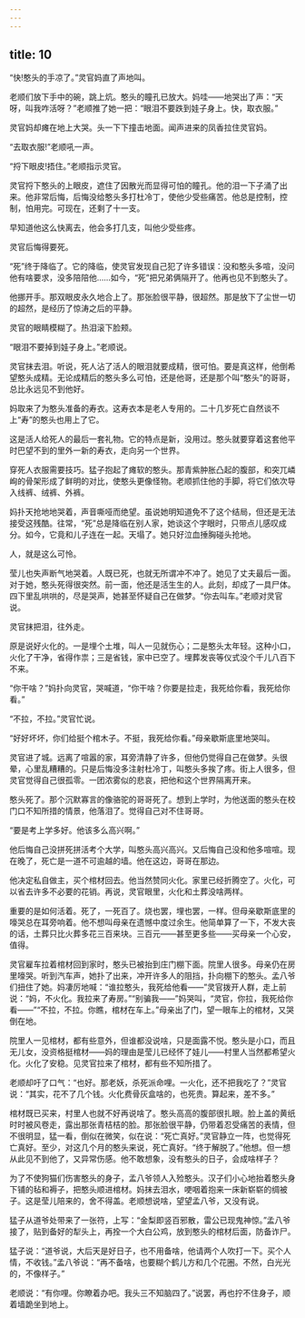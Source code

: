 ```yaml
---
---
---
```

title: 10
---



“快!憨头的手凉了。”灵官妈直了声地叫。

老顺们放下手中的碗，跳上炕。憨头的瞳孔已放大。妈哇——地哭出了声：“天呀，叫我咋活呀？”老顺推了她一把：“眼泪不要跌到娃子身上。快，取衣服。”

灵官妈却瘫在地上大哭。头一下下撞击地面。闻声进来的凤香拉住灵官妈。

“去取衣服!”老顺吼一声。

“捋下眼皮!捂住。”老顺指示灵官。

灵官捋下憨头的上眼皮，遮住了因散光而显得可怕的瞳孔。他的泪一下子涌了出来。他非常后悔，后悔没给憨头多打杜冷丁，使他少受些痛苦。他总是控制，控制，怕用完。可现在，还剩了十一支。

早知道他这么快离去，他会多打几支，叫他少受些疼。

灵官后悔得要死。

“死”终于降临了。它的降临，使灵官发现自己犯了许多错误：没和憨头多喧，没问他有啥要求，没多陪陪他……如今，“死”把兄弟俩隔开了。他再也见不到憨头了。

他挪开手。那双眼皮永久地合上了。那张脸很平静，很超然。那是放下了尘世一切的超然，是经历了惊涛之后的平静。

灵官的眼睛模糊了。热泪滚下脸颊。

“眼泪不要掉到娃子身上。”老顺说。

灵官抹去泪。听说，死人沾了活人的眼泪就要成精，很可怕。要是真这样，他倒希望憨头成精。无论成精后的憨头多么可怕，还是他哥，还是那个叫“憨头”的哥哥，总比永远见不到他好。

妈取来了为憨头准备的寿衣。这寿衣本是老人专用的。二十几岁死亡自然谈不上“寿”的憨头也用上了它。

这是活人给死人的最后一套礼物。它的特点是新，没用过。憨头就要穿着这套他平时巴望不到的里外一新的寿衣，走向另一个世界。

穿死人衣服需要技巧。猛子抱起了瘫软的憨头。那青紫肿胀凸起的腹部，和突兀嶙峋的骨架形成了鲜明的对比，使憨头更像怪物。老顺抓住他的手脚，将它们依次导入线裤、绒裤、外裤。

妈扑天抢地地哭着，声音嘶哑而绝望。虽说她明知道免不了这个结局，但还是无法接受这残酷。往常，“死”总是降临在别人家，她谈这个字眼时，只带点儿感叹成分。如今，它竟和儿子连在一起。天塌了。她只好泣血捶胸碰头抢地。

人，就是这么可怜。

莹儿也失声断气地哭着。人既已死，也就无所谓冲不冲了。她见了丈夫最后一面。对于她，憨头死得很突然。前一面，他还是活生生的人。此刻，却成了一具尸体。四下里乱哄哄的，尽是哭声，她甚至怀疑自己在做梦。“你去叫车。”老顺对灵官说。

灵官抹把泪，往外走。

原是说好火化的。一是埋个土堆，叫人一见就伤心；二是憨头太年轻。这种小口，火化了干净，省得作祟；三是省钱，家中已空了。埋葬发丧等仪式没个千儿八百下不来。

“你干啥？”妈扑向灵官，哭喊道，“你干啥？你要是拉走，我死给你看，我死给你看。”

“不拉，不拉。”灵官忙说。

“好好坏坏，你们给挺个棺木子。不挺，我死给你看。”母亲歇斯底里地哭叫。

灵官进了城。远离了喧嚣的家，耳旁清静了许多，但他仍觉得自己在做梦。头很晕，心里乱糟糟的。只是后悔没多注射杜冷丁，叫憨头多挨了疼。街上人很多，但灵官觉得自己很孤零。一团浓雾似的悲哀，把他和这个世界隔离开来。

憨头死了。那个沉默寡言的像骆驼的哥哥死了。想到上学时，为他送面的憨头在校门口不知所措的情景，他落泪了。觉得自己对不住哥哥。

“要是考上学多好。他该多么高兴啊。”

他后悔自己没拼死拼活考个大学，叫憨头高兴高兴。又后悔自己没和他多喧喧。现在晚了，死亡是一道不可逾越的墙。他在这边，哥哥在那边。

他决定私自做主，买个棺材回去。他当然赞同火化。家里已经折腾空了。火化，可以省去许多不必要的花销。再说，灵官眼里，火化和土葬没啥两样。

重要的是如何活着。死了，一死百了。烧也罢，埋也罢，一样。但母亲歇斯底里的嚎哭总在耳旁响着。他不想叫母亲在遗憾中度过余生。他简单算了一下，不发大丧的话，土葬只比火葬多花三百来块。三百元——甚至更多些——买母亲一个心安，值得。

灵官雇车拉着棺材回到家时，憨头已被抬到庄门棚下面。院里人很多。母亲仍在房里嚎哭。听到汽车声，她扑了出来，冲开许多人的阻挡，扑向棚下的憨头。孟八爷们扭住了她。妈凄厉地喊：“谁拉憨头，我死给他看——”灵官拨开人群，走上前说：“妈，不火化。我拉来了寿房。”“别骗我——”妈哭叫，“灵官，你拉，我死给你看——”“不拉，不拉。你瞧，棺材在车上。”母亲出了门，望一眼车上的棺材，又哭倒在地。

院里人一见棺材，都有些意外，但谁都没说啥，只是面露不悦。憨头是小口，而且无儿女，没资格挺棺材——妈的理由是莹儿已经怀了娃儿——村里人当然都希望火化。火化了安稳。见灵官拉来了棺材，都有些不知所措了。

老顺却吁了口气：“也好。那老妖，杀死派命哩。一火化，还不把我吃了？”灵官说：“其实，花不了几个钱。火化费骨灰盒啥的，也死贵。算起来，差不多。”

棺材既已买来，村里人也就不好再说啥了。憨头高高的腹部很扎眼。脸上盖的黄纸时时被风卷走，露出那张青桔桔的脸。那张脸很平静，仍带着忍受痛苦的表情，但不很明显，猛一看，倒似在微笑，似在说：“死亡真好。”灵官静立一阵，也觉得死亡真好。至少，对这几个月的憨头来说，死亡真好。“终于解脱了。”他想。但一想从此见不到他了，又异常伤感。他不敢想象，没有憨头的日子，会成啥样子？

为了不使狗猫们伤害憨头的身子，孟八爷领人入殓憨头。汉子们小心地抬着憨头身下铺的毡和褥子，把憨头顺进棺材。妈抹去泪水，哽咽着抱来一床新崭崭的绸被子。这是莹儿陪来的，舍不得盖。老顺想说啥，望望孟八爷，又没有说。

猛子从道爷处带来了一张符，上写：“金梨即竖百邪散，雷公已现鬼神惊。”孟八爷接了，贴到备好的犁头上，再拴一个大白公鸡，放到憨头的棺材后面，防备诈尸。

猛子说：“道爷说，大后天是好日子，也不用备啥，他请两个人吹打一下。买个人情，不收钱。”孟八爷说：“再不备啥，也要糊个鹤儿方和几个花圈。不然，白光光的，不像样子。”

老顺说：“有你哩。你瞭着办吧。我头三不知脑四了。”说罢，再也拧不住身子，顺着墙跪坐到地上。